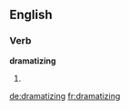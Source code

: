 ==English==

===Verb===
'''dramatizing'''

# {{present participle of|[[dramatize]]}}

[[de:dramatizing]]
[[fr:dramatizing]]
